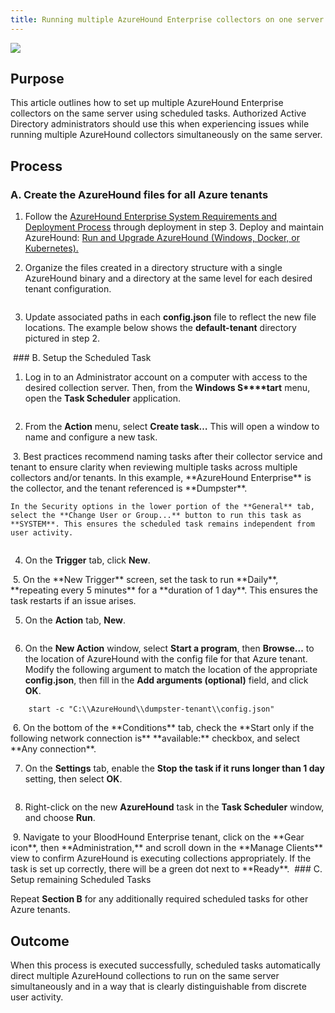 ```yaml
---
title: Running multiple AzureHound Enterprise collectors on one server with Scheduled Tasks
---
```


<img src="/assets/community-edition-pill-tag.svg"/> 

## Purpose

This article outlines how to set up multiple AzureHound Enterprise collectors on the same server using scheduled tasks. Authorized Active Directory administrators should use this when experiencing issues while running multiple AzureHound collectors simultaneously on the same server.

## Process

### A. Create the AzureHound files for all Azure tenants

1.  Follow the [AzureHound Enterprise System Requirements and Deployment Process](/install-data-collector/install-azurehound/system-requirements) through deployment in step 3. Deploy and maintain AzureHound: [Run and Upgrade AzureHound (Windows, Docker, or Kubernetes).](/install-data-collector/install-azurehound/installation-options)

2.  Organize the files created in a directory structure with a single AzureHound binary and a directory at the same level for each desired tenant configuration.
<Frame>
  <img src="/assets/image-174.png" alt=""/>
</Frame>

3.  Update associated paths in each **config.json** file to reflect the new file locations. The example below shows the **default-tenant** directory pictured in step 2.
<Frame>
  <img src="/assets/image-175.png" alt=""/>
</Frame>
### B. Setup the Scheduled Task

1.  Log in to an Administrator account on a computer with access to the desired collection server. Then, from the **Windows S****tart** menu, open the **Task Scheduler** application.
<Frame>
  <img src="/assets/image-176.png" alt=""/>
</Frame>

2.  From the **Action** menu, select **Create task…** This will open a window to name and configure a new task.
<Frame>
  <img src="/assets/image-177.png" alt=""/>
</Frame>
3.  Best practices recommend naming tasks after their collector service and tenant to ensure clarity when reviewing multiple tasks across multiple collectors and/or tenants. In this example, **AzureHound Enterprise** is the collector, and the tenant referenced is **Dumpster**.

    In the Security options in the lower portion of the **General** tab, select the **Change User or Group...** button to run this task as **SYSTEM**. This ensures the scheduled task remains independent from user activity.
<Frame>
  <img src="/assets/image-178.png" alt=""/>
</Frame>

4.  On the **Trigger** tab, click **New**.
<Frame>
  <img src="/assets/image-179.png" alt=""/>
</Frame>
5.  On the **New Trigger** screen, set the task to run **Daily**, **repeating every 5 minutes** for a **duration of 1 day**. This ensures the task restarts if an issue arises.
<Frame>
  <img src="/assets/image-180.png" alt=""/>
</Frame>

5.  On the **Action** tab, **New**.
<Frame>
  <img src="/assets/image-181.png" alt=""/>
</Frame>

6.  On the **New Action** window, select **Start a program**, then **Browse...** to the location of AzureHound with the config file for that Azure tenant. Modify the following argument to match the location of the appropriate **config.json**, then fill in the **Add arguments (optional)** field, and click **OK**.
```
    start -c "C:\\AzureHound\\dumpster-tenant\\config.json"
```
<Frame>
  <img src="/assets/image-182.png" alt=""/>
</Frame>
6.  On the bottom of the **Conditions** tab, check the **Start only if the following network connection is** **available:** checkbox, and select **Any connection**.
<Frame>
  <img src="/assets/image-183.png" alt=""/>
</Frame>

7.  On the **Settings** tab, enable the **Stop the task if it runs longer than 1 day** setting, then select **OK**.
<Frame>
  <img src="/assets/image-184.png" alt=""/>
</Frame>

8.  Right-click on the new **AzureHound** task in the **Task Scheduler** window, and choose **Run**.
<Frame>
  <img src="/assets/image-185.png" alt=""/>
</Frame>
9.  Navigate to your BloodHound Enterprise tenant, click on the **Gear icon**, then **Administration,** and scroll down in the **Manage Clients** view to confirm AzureHound is executing collections appropriately. If the task is set up correctly, there will be a green dot next to **Ready**.
<Frame>
  <img src="/assets/image-186.png" alt=""/>
</Frame>
### C. Setup remaining Scheduled Tasks

Repeat **Section B** for any additionally required scheduled tasks for other Azure tenants.

## Outcome

When this process is executed successfully, scheduled tasks automatically direct multiple AzureHound collections to run on the same server simultaneously and in a way that is clearly distinguishable from discrete user activity.
<Frame>
  <img src="/assets/image-187.png" alt=""/>
</Frame>
